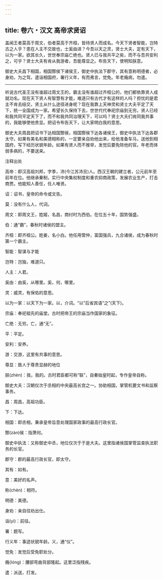 ```yaml
---
---
---
```

title: 卷六・汉文 高帝求贤诏
---

盖闻王者莫高于周文，伯者莫高于齐桓，皆待贤人而成名。今天下贤者智能，岂特古之人乎？患在人主不交故也，士奚由进？今吾以天之灵，贤士大夫，定有天下，以为一家。欲其长久，世世奉宗庙亡绝也。贤人已与我共平之矣，而不与吾共安利之，可乎？贤士大夫有肯从我游者，吾能尊显之。布告天下，使明知朕意。

御史大夫昌下相国，相国酂侯下诸侯王，御史中执法下郡守，其有意称明德者，必身劝，为之驾，遣诣相国府，署行义年，有而弗言，觉免。年老癃病，勿遣。

----------------

听说古代圣王没有谁超过周文王的，霸主没有谁超过齐桓公的，他们都依靠贤人成就功名。现在天下贤人有智慧有才能，难道只有古代才有这样的人吗？担忧的是君主不肯去结交，贤土从什么途径进身呢？现在我靠上天神灵和贤士大夫平定了天下，统一全国成为一家。希望长久保持下去，世世代代奉祀宗庙到无穷。贤人已经和我共同平定天下了，而不和我共同治理天下，可以吗？贤士大夫们肯同我共事的，我能够使他贵显。把诏令布告天下，让大家明白我的意思。

御史大夫周昌把诏书下达相国酂侯，相国酂侯下达各诸侯王，御史中执法下达各郡太守。如果有美名和美德相称的，一定要亲自劝他出来，给他准备车马，送他到相国府，写下经历状貌年龄。如果有贤人而不推举，发觉后要免除他的官。年老而体弱多病的，不要送来。

注释出处

高帝：即汉高祖刘邦，字季，沛(今江苏沛旦)人。西汉王朝的建立者，公元前年至前年在位。他继承秦制，实行中央集权制度和重农抑商政策，发展农业生产，打击商贾。他能知人善任，任人唯贤。

诏：诏书，皇帝的命令或文告。

莫：没有什么人，代词。

周文：即周文王，姓姬，名昌，商纣时为西伯。在位五十年，国势强盛。

伯：通“霸”，春秋时诸侯的盟主。

齐桓：即齐桓公。姓姜，名小白。他任用管仲，富国强兵，九合诸侯，成为春秋时第一个霸主。

智能：智谋与才能

岂特：岂独，难道只。

人主：人君。

奚由：由奚，从哪里。奚，何，哪里。

灵：威灵，有保佑的意思。

以为一家：以天下为一家。以，介词。“以”后省宾语“之”(天下)。

宗庙：奉祀祖先的庙堂。古时把帝王的宗庙当作国家的象征。

亡绝：无穷。亡，通“无”。

平：平定。

安利：安养。

游：交游，这里有共事的意思。

尊显：致人于尊贵显赫的地位

朕(zhèn)：我，我的。古时君臣都可称“联”，自秦始皇时起，专作皇帝自称。

御史大夫：汉朝仅次于丞相的中央最高长宫之一。协助相国，掌管机要文书和监察事务。

昌：周昌，高祖功臣。

下：下达。

相国：即丞相，秉承皇帝旨意处理国家政事的最高行政长官。

酂(zàn)侯：指萧何。

御史中执法：又称御史中丞，地位仅次于于是大夫。这里指诸侯国掌管监查执法职务的长官。

郡守：郡的最高行政长官，即太守。

其有：如有。

意：美好的名声。

称(chèn)：相符。

明德：美德。

身劝：亲自往劝出仕。

诣(yì)：前往。

署：题写。

行义年：事迹状貌年龄。义，通“仪”。

觉免：发觉后受免职处分。

癃(lóng)：腰部弯曲背部隆起。这里泛指残疾。

遣：派送，打发。

